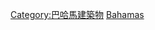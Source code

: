 {{Commonscat|Airports in the Bahamas}}

[[Category:巴哈馬建築物|Category:巴哈馬建築物]]
[[Category:北美洲機場|Bahamas]]